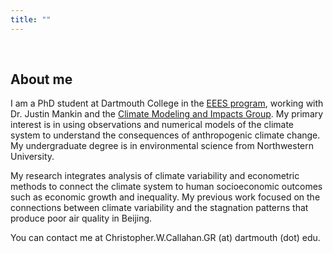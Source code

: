 ```yaml
---
title: ""
---
```


&nbsp;

## About me

I am a PhD student at Dartmouth College in the <a href="https://sites.dartmouth.edu/EEES/" target="_blank">EEES program</a>, working with Dr. Justin Mankin and the <a href="http://jsmankin.github.io/" target="_blank">Climate Modeling and Impacts Group</a>. My primary interest is in using observations and numerical models of the climate system to understand the consequences of anthropogenic climate change. My undergraduate degree is in environmental science from Northwestern University.

My research integrates analysis of climate variability and econometric methods to connect the climate system to human socioeconomic outcomes such as economic growth and inequality. My previous work focused on the connections between climate variability and the stagnation patterns that produce poor air quality in Beijing.

You can contact me at Christopher.W.Callahan.GR (at) dartmouth (dot) edu.

<!--<img src="pdfs/Callahan_Headshot_Smaller.jpg" -->
<!--    style="position:fixed; right:0px; bottom:0px; width:50px; height:50px; border:none;"-->
<!--    alt="headshot"/>-->
<!--class="inline"-->